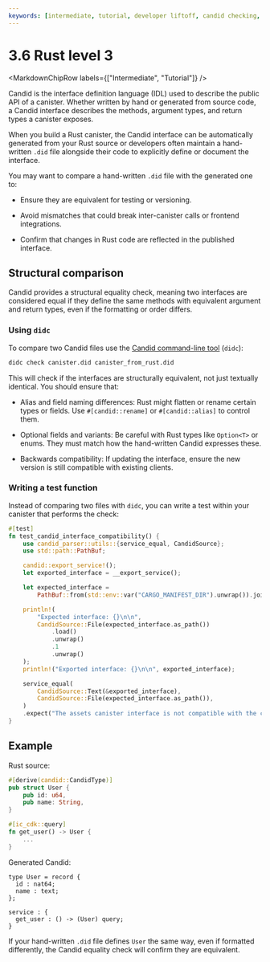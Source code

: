 ```yaml
---
keywords: [intermediate, tutorial, developer liftoff, candid checking, candid equality, candid equality check]
---
```



# 3.6 Rust level 3

<MarkdownChipRow labels={["Intermediate", "Tutorial"]} />

Candid is the interface definition language (IDL) used to describe the public API of a canister. Whether written by hand or generated from source code, a Candid interface describes the methods, argument types, and return types a canister exposes.

When you build a Rust canister, the Candid interface can be automatically generated from your Rust source or developers often maintain a hand-written `.did` file alongside their code to explicitly define or document the interface.

You may want to compare a hand-written `.did` file with the generated one to:

- Ensure they are equivalent for testing or versioning.

- Avoid mismatches that could break inter-canister calls or frontend integrations.

- Confirm that changes in Rust code are reflected in the published interface.

## Structural comparison

Candid provides a structural equality check, meaning two interfaces are considered equal if they define the same methods with equivalent argument and return types, even if the formatting or order differs.

### Using `didc`

To compare two Candid files use the [Candid command-line tool](https://github.com/dfinity/candid) (`didc`):

```bash
didc check canister.did canister_from_rust.did
```

This will check if the interfaces are structurally equivalent, not just textually identical. You should ensure that:

- Alias and field naming differences: Rust might flatten or rename certain types or fields. Use `#[candid::rename]` or `#[candid::alias]` to control them.

- Optional fields and variants: Be careful with Rust types like `Option<T>` or enums. They must match how the hand-written Candid expresses these.

- Backwards compatibility: If updating the interface, ensure the new version is still compatible with existing clients.

### Writing a test function

Instead of comparing two files with `didc`, you can write a test within your canister that performs the check:

```rust
#[test]
fn test_candid_interface_compatibility() {
    use candid_parser::utils::{service_equal, CandidSource};
    use std::path::PathBuf;

    candid::export_service!();
    let exported_interface = __export_service();

    let expected_interface =
        PathBuf::from(std::env::var("CARGO_MANIFEST_DIR").unwrap()).join("cycles-ledger.did");

    println!(
        "Expected interface: {}\n\n",
        CandidSource::File(expected_interface.as_path())
            .load()
            .unwrap()
            .1
            .unwrap()
    );
    println!("Exported interface: {}\n\n", exported_interface);

    service_equal(
        CandidSource::Text(&exported_interface),
        CandidSource::File(expected_interface.as_path()),
    )
    .expect("The assets canister interface is not compatible with the cycles-ledger.did file");
}
```

## Example

Rust source:

```rust
#[derive(candid::CandidType)]
pub struct User {
    pub id: u64,
    pub name: String,
}

#[ic_cdk::query]
fn get_user() -> User {
    ...
}
```

Generated Candid:

```candid
type User = record {
  id : nat64;
  name : text;
};

service : {
  get_user : () -> (User) query;
}
```

If your hand-written `.did` file defines `User` the same way, even if formatted differently, the Candid equality check will confirm they are equivalent.


<TutorialFooter />
